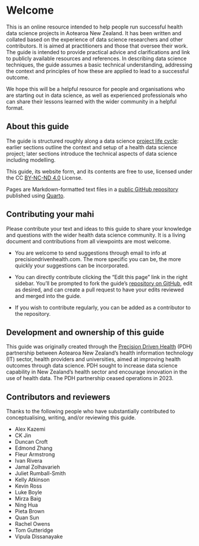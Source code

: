 # Welcome {.unnumbered}

This is an online resource intended to help people run successful health data science projects in Aotearoa New Zealand. It has been written and collated based on the experience of data science researchers and other contributors. It is aimed at practitioners and those that oversee their work. The guide is intended to provide practical advice and clarifications and link to publicly available resources and references. In describing data science techniques, the guide assumes a basic technical understanding, addressing the context and principles of how these are applied to lead to a successful outcome.

We hope this will be a helpful resource for people and organisations who are starting out in data science, as well as experienced professionals who can share their lessons learned with the wider community in a helpful format.

## About this guide

The guide is structured roughly along a data science [project life cycle](basics.qmd#data-projects-have-a-lifecycle): earlier sections outline the context and setup of a health data science project; later sections introduce the technical aspects of data science including modelling.

This guide, its website form, and its contents are free to use, licensed under the CC [BY-NC-ND 4.0](https://creativecommons.org/licenses/by-nc-nd/4.0/) License.

Pages are Markdown-formatted text files in a [public GitHub repository](https://github.com/precisiondrivenhealth/guide) published using [Quarto](https://quarto.org/).

## Contributing your mahi

Please contribute your text and ideas to this guide to share your knowledge and questions with the wider health data science community. It is a living document and contributions from all viewpoints are most welcome. 

* You are welcome to send suggestions through email to info at precisiondrivenhealth.com. The more specific you can be, the more quickly your suggestions can be incorporated.

* You can directly contribute clicking the "Edit this page" link in the right sidebar. You'll be prompted to fork the guide's [repository on GitHub](https://github.com/precisiondrivenhealth/guide), edit as desired, and can create a pull request to have your edits reviewed and merged into the guide.

* If you wish to contribute regularly, you can be added as a contributor to the repository.

## Development and ownership of this guide

This guide was originally created through the [Precision Driven Health](https://precisiondrivenhealth.com) (PDH) partnership between Aotearoa New Zealand’s health information technology (IT) sector, health providers and universities, aimed at improving health outcomes through data science. PDH sought to increase data science capability in New Zealand’s health sector and encourage innovation in the use of health data. The PDH partnership ceased operations in 2023. 

## Contributors and reviewers

Thanks to the following people who have substantially contributed to conceptualising, writing, and/or reviewing this guide.

* Alex Kazemi
* CK Jin
* Duncan Croft
* Edmond Zhang
* Fleur Armstrong
* Ivan Rivera
* Jamal Zolhavarieh
* Juliet Rumball-Smith
* Kelly Atkinson
* Kevin Ross
* Luke Boyle
* Mirza Baig
* Ning Hua
* Pieta Brown
* Quan Sun
* Rachel Owens
* Tom Gutteridge
* Vipula Dissanayake
